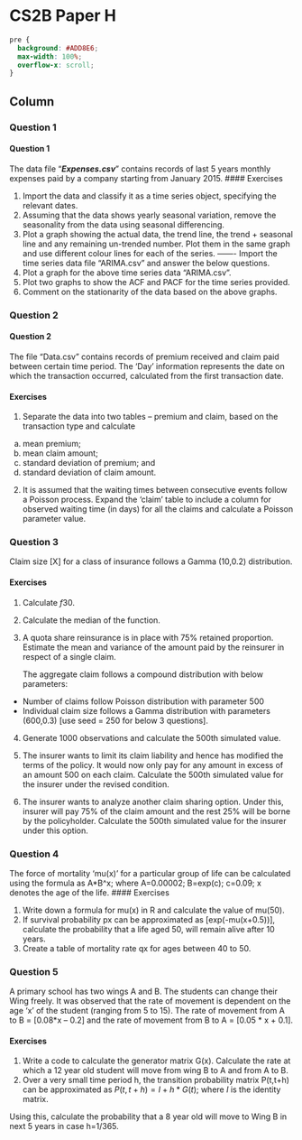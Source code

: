 
CS2B Paper H {data-navmenu="R for Risk Modelling and Survival Analysis"}
==============================================================

```css
pre {
  background: #ADD8E6;
  max-width: 100%;
  overflow-x: scroll;
}
```

Column  {.tabset}
--------------------------------


### Question 1
<h4> Question 1</h4>

The data file “***Expenses.csv***” contains records of last 5 years monthly expenses paid by a 
company starting from January 2015. 
#### Exercises

1. Import the data and classify it as a time series object, specifying the relevant dates.
2.  Assuming that the data shows yearly seasonal variation, remove the seasonality from 
the data using seasonal differencing. 
3.   Plot a graph showing the actual data, the trend line, the trend + seasonal line and any 
remaining un-trended number. Plot them in the same graph and use different colour 
lines for each of the series. 
-------
Import the time series data file “ARIMA.csv” and answer the below questions. 
4.   Plot a graph for the above time series data “ARIMA.csv”.
5.  Plot two graphs to show the ACF and PACF for the time series provided.
6.  Comment on the stationarity of the data based on the above graphs. 

### Question 2
<h4> Question 2</h4>

The file “Data.csv” contains records of premium received and claim paid between certain time period. The ‘Day’ information represents the date on which the transaction occurred, 
calculated from the first transaction date. 

#### Exercises

1. Separate the data into two tables – premium and claim, based on the transaction type 
and calculate 
a) mean premium; 
b) mean claim amount; 
c) standard deviation of premium; and 
d) standard deviation of claim amount. 

2.  It is assumed that the waiting times between consecutive events follow a Poisson 
process. Expand the ‘claim’ table to include a column for observed waiting time (in 
days) for all the claims and calculate a Poisson parameter value.

### Question 3

Claim size [X] for a class of insurance follows a Gamma (10,0.2) distribution. 

#### Exercises

1. Calculate $f{30}$. 

2.  Calculate the median of the function. 

3.   A quota share reinsurance is in place with 75% retained proportion. Estimate the mean 
and variance of the amount paid by the reinsurer in respect of a single claim.
<p>
The aggregate claim follows a compound distribution with below parameters: 

* Number of claims follow Poisson distribution with parameter 500 
* Individual claim size follows a Gamma distribution with parameters (600,0.3) 
[use seed = 250 for below 3 questions]. 
4.   Generate 1000 observations and calculate the 500th simulated value. 
 
5.  The insurer wants to limit its claim liability and hence has modified the terms of the 
policy. It would now only pay for any amount in excess of an amount 500 on each 
claim. Calculate the 500th simulated value for the insurer under the revised condition. 

6.  The insurer wants to analyze another claim sharing option. Under this, insurer will pay 
75% of the claim amount and the rest 25% will be borne by the policyholder. Calculate 
the 500th simulated value for the insurer under this option. 

### Question 4

The force of mortality ‘mu(x)’ for a particular group of life can be calculated using the 
formula as A*B^x; where A=0.00002; B=exp(c); c=0.09; x denotes the age of the life. 
#### Exercises

1. Write down a formula for mu(x) in R and calculate the value of mu(50). 
2.  If survival probability px can be approximated as [exp(-mu(x+0.5))], calculate the 
probability that a life aged 50, will remain alive after 10 years. 
3.   Create a table of mortality rate qx for ages between 40 to 50. 

### Question 5

A primary school has two wings A and B. The students can change their Wing freely. 
It was observed that the rate of movement is dependent on the age ‘x’ of the student (ranging from 5 to 15). 
The rate of movement from A to B = [0.08*x – 0.2] and the rate of movement from B to A = [0.05 * x + 0.1]. 



#### Exercises

1. Write a code to calculate the generator matrix G(x). Calculate the rate at which a 12 
year old student will move from wing B to A and from A to B. 
2.  Over a very small time period h, the transition probability matrix P(t,t+h) can be 
approximated as $P(t,t+h) = I + h*G(t)$; where $I$ is the identity matrix. 

Using this, calculate the probability that a 8 year old will move to Wing B in next 5 years in case h=1/365. 

